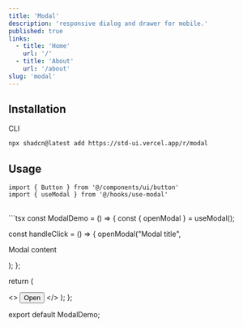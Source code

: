 ```yaml
---
title: 'Modal'
description: 'responsive dialog and drawer for mobile.'
published: true
links:
  - title: 'Home'
    url: '/'
  - title: 'About'
    url: '/about'
slug: 'modal'
---
```


## Installation

<ComponentPreview name="modal" />

<Tabs defaultValue="cli">

<TabsList>
  <TabsTrigger value="cli">CLI</TabsTrigger>
</TabsList>

<TabsContent value="cli">

```bash
npx shadcn@latest add https://std-ui.vercel.app/r/modal
```

</TabsContent>

</Tabs>

## Usage

```tsx
import { Button } from '@/components/ui/button'
import { useModal } from '@/hooks/use-modal'
```

<br />
```tsx
const ModalDemo = () => {
  const { openModal } = useModal();

const handleClick = () => {
openModal("Modal title", <p>Modal content</p>);
};

return (

<>
  <Button onClick={handleClick}>Open</Button>
</>
); };

export default ModalDemo;
```
